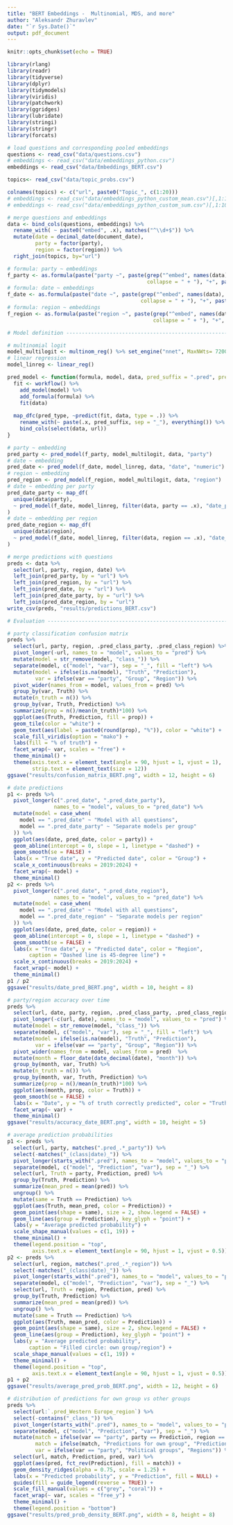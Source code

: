 ---
title: "BERT Embeddings -  Multinomial, MDS, and more"
author: "Aleksandr Zhuravlev"
date: "`r Sys.Date()`"
output: pdf_document
---

```{r setup, include=FALSE}
knitr::opts_chunk$set(echo = TRUE)
```

```{r packages, message=FALSE, warning=FALSE}

library(rlang)
library(readr)
library(tidyverse)
library(dplyr)
library(tidymodels)
library(viridis)
library(patchwork)
library(ggridges)
library(lubridate)
library(stringi)
library(stringr)
library(forcats)
```

```{r data, message=FALSE, warning=FALSE}
# load questions and corresponding pooled embeddings
questions <- read_csv("data/questions.csv")
# embeddings <- read_csv("data/embeddings_python.csv")
embeddings <- read_csv("data/Embeddings_BERT.csv")

topics<- read_csv("data/topic_probs.csv")

colnames(topics) <- c("url", paste0("Topic_", c(1:20)))
# embeddings <- read_csv("data/embeddings_python_custom_mean.csv")[,1:100]
# embeddings <- read_csv("data/embeddings_python_custom_sum.csv")[,1:100]

# merge questions and embeddings
data <- bind_cols(questions, embeddings) %>% 
  rename_with( ~ paste0("embed", .x), matches("^\\d+$")) %>% 
  mutate(date = decimal_date(document_date),
         party = factor(party),
         region = factor(region)) %>%
  right_join(topics, by="url")

```


```{r model definition}

# formula: party ~ embeddings
f_party <- as.formula(paste("party ~", paste(grep("^embed", names(data), value = TRUE),
                                             collapse = " + "), "+", paste(grep("^Topic", names(data), value = TRUE), collapse=" + ")))
# formula: date ~ embeddings
f_date <- as.formula(paste("date ~", paste(grep("^embed", names(data), value = TRUE),
                                           collapse = " + "), "+", paste(grep("^Topic", names(data), value = TRUE), collapse=" + ")))
# formula: region ~ embeddings
f_region <- as.formula(paste("region ~", paste(grep("^embed", names(data), value = TRUE),
                                               collapse = " + "), "+", paste(grep("^Topic", names(data), value = TRUE), collapse=" + ")))

# Model definition --------------------------------------------------------

# multinomial logit
model_multilogit <- multinom_reg() %>% set_engine("nnet", MaxNWts= 7200)
# linear regression
model_linreg <- linear_reg()

pred_model <- function(formula, model, data, pred_suffix = ".pred", pred_type = list("class", "prob")) {
  fit <- workflow() %>% 
    add_model(model) %>% 
    add_formula(formula) %>% 
    fit(data) 
  
  map_dfc(pred_type, ~predict(fit, data, type = .)) %>% 
    rename_with(~ paste(.x, pred_suffix, sep = "_"), everything()) %>%
    bind_cols(select(data, url))
}

```

```{r train models}

# party ~ embedding
pred_party <- pred_model(f_party, model_multilogit, data, "party")
# date ~ embedding
pred_date <- pred_model(f_date, model_linreg, data, "date", "numeric")
# region ~ embedding
pred_region <- pred_model(f_region, model_multilogit, data, "region")
# date ~ embedding per party
pred_date_party <- map_df(
  unique(data$party), 
  ~ pred_model(f_date, model_linreg, filter(data, party == .x), "date_party", "numeric")
)
# date ~ embedding per region
pred_date_region <- map_df(
  unique(data$region), 
  ~ pred_model(f_date, model_linreg, filter(data, region == .x), "date_region", "numeric")
)

# merge predictions with questions
preds <- data %>% 
  select(url, party, region, date) %>% 
  left_join(pred_party, by = "url") %>% 
  left_join(pred_region, by = "url") %>% 
  left_join(pred_date, by = "url") %>% 
  left_join(pred_date_party, by = "url") %>%
  left_join(pred_date_region, by = "url")
write_csv(preds, "results/predictions_BERT.csv")
```


```{r visualise}

# Evaluation --------------------------------------------------------------

# party classification confusion matrix
preds %>% 
  select(url, party, region, .pred_class_party, .pred_class_region) %>%
  pivot_longer(-url, names_to = "model", values_to = "pred") %>% 
  mutate(model = str_remove(model, "class_")) %>%
  separate(model, c("model", "var"), sep = "_", fill = "left") %>% 
  mutate(model = ifelse(is.na(model), "Truth", "Prediction"),
         var = ifelse(var == "party", "Group", "Region")) %>%
  pivot_wider(names_from = model, values_from = pred) %>%
  group_by(var, Truth) %>% 
  mutate(n_truth = n()) %>% 
  group_by(var, Truth, Prediction) %>% 
  summarize(prop = n()/mean(n_truth)*100) %>% 
  ggplot(aes(Truth, Prediction, fill = prop)) +
  geom_tile(color = "white") +
  geom_text(aes(label = paste0(round(prop), "%")), color = "white") +
  scale_fill_viridis(option = "mako") +
  labs(fill = "% of truth") +
  facet_wrap(~ var, scales = "free") +
  theme_minimal() +
  theme(axis.text.x = element_text(angle = 90, hjust = 1, vjust = 1),
        strip.text = element_text(size = 12))
ggsave("results/confusion_matrix_BERT.png", width = 12, height = 6)

# date predictions
p1 <- preds %>%
  pivot_longer(c(".pred_date", ".pred_date_party"),
               names_to = "model", values_to = "pred_date") %>%
  mutate(model = case_when(
    model == ".pred_date" ~ "Model with all questions",
    model == ".pred_date_party" ~ "Separate models per group"
  )) %>%
  ggplot(aes(date, pred_date, color = party)) +
  geom_abline(intercept = 0, slope = 1, linetype = "dashed") +
  geom_smooth(se = FALSE) +
  labs(x = "True date", y = "Predicted date", color = "Group") +
  scale_x_continuous(breaks = 2019:2024) +
  facet_wrap(~ model) +
  theme_minimal()
p2 <- preds %>%
  pivot_longer(c(".pred_date", ".pred_date_region"),
               names_to = "model", values_to = "pred_date") %>%
  mutate(model = case_when(
    model == ".pred_date" ~ "Model with all questions",
    model == ".pred_date_region" ~ "Separate models per region"
  )) %>%
  ggplot(aes(date, pred_date, color = region)) +
  geom_abline(intercept = 0, slope = 1, linetype = "dashed") +
  geom_smooth(se = FALSE) +
  labs(x = "True date", y = "Predicted date", color = "Region",
       caption = "Dashed line is 45-degree line") +
  scale_x_continuous(breaks = 2019:2024) +
  facet_wrap(~ model) +
  theme_minimal()
p1 / p2
ggsave("results/date_pred_BERT.png", width = 10, height = 8)

# party/region accuracy over time
preds %>% 
  select(url, date, party, region, .pred_class_party, .pred_class_region) %>%
  pivot_longer(-c(url, date), names_to = "model", values_to = "pred") %>% 
  mutate(model = str_remove(model, "class_")) %>%
  separate(model, c("model", "var"), sep = "_", fill = "left") %>% 
  mutate(model = ifelse(is.na(model), "Truth", "Prediction"),
         var = ifelse(var == "party", "Group", "Region")) %>%
  pivot_wider(names_from = model, values_from = pred)  %>%
  mutate(month = floor_date(date_decimal(date), "month")) %>%
  group_by(month, var, Truth) %>% 
  mutate(n_truth = n()) %>% 
  group_by(month, var, Truth, Prediction) %>% 
  summarize(prop = n()/mean(n_truth)*100) %>% 
  ggplot(aes(month, prop, color = Truth)) +
  geom_smooth(se = FALSE) +
  labs(x = "Date", y = "% of truth correctly predicted", color = "Truth") +
  facet_wrap(~ var) +
  theme_minimal()
ggsave("results/accuracy_date_BERT.png", width = 10, height = 5)

# average prediction probabilities
p1 <- preds %>% 
  select(url, party, matches(".pred_.*_party")) %>% 
  select(-matches("_(class|date)_")) %>% 
  pivot_longer(starts_with(".pred"), names_to = "model", values_to = "pred") %>%
  separate(model, c("model", "Prediction", "var"), sep = "_") %>%
  select(url, Truth = party, Prediction, pred) %>%
  group_by(Truth, Prediction) %>% 
  summarize(mean_pred = mean(pred)) %>% 
  ungroup() %>% 
  mutate(same = Truth == Prediction) %>%
  ggplot(aes(Truth, mean_pred, color = Prediction)) +
  geom_point(aes(shape = same), size = 2, show.legend = FALSE) +
  geom_line(aes(group = Prediction), key_glyph = "point") +
  labs(y = "Average predicted probability") +
  scale_shape_manual(values = c(1, 19)) +
  theme_minimal() +
  theme(legend.position = "top",
        axis.text.x = element_text(angle = 90, hjust = 1, vjust = 0.5))
p2 <- preds %>% 
  select(url, region, matches(".pred_.*_region")) %>% 
  select(-matches("_(class|date)_")) %>% 
  pivot_longer(starts_with(".pred"), names_to = "model", values_to = "pred") %>%
  separate(model, c("model", "Prediction", "var"), sep = "_") %>%
  select(url, Truth = region, Prediction, pred) %>%
  group_by(Truth, Prediction) %>% 
  summarize(mean_pred = mean(pred)) %>% 
  ungroup() %>% 
  mutate(same = Truth == Prediction) %>%
  ggplot(aes(Truth, mean_pred, color = Prediction)) +
  geom_point(aes(shape = same), size = 2, show.legend = FALSE) +
  geom_line(aes(group = Prediction), key_glyph = "point") +
  labs(y = "Average predicted probability",
       caption = "Filled circle: own group/region") +
  scale_shape_manual(values = c(1, 19)) +
  theme_minimal() +
  theme(legend.position = "top",
        axis.text.x = element_text(angle = 90, hjust = 1, vjust = 0.5))
p1 + p2
ggsave("results/average_pred_prob_BERT.png", width = 12, height = 6)

# distribution of predictions for own group vs other groups
preds %>% 
  select(url:`.pred_Western Europe_region`) %>% 
  select(-contains("_class_")) %>% 
  pivot_longer(starts_with(".pred"), names_to = "model", values_to = "pred") %>%
  separate(model, c("model", "Prediction", "var"), sep = "_") %>%
  mutate(match = ifelse(var == "party", party == Prediction, region == Prediction),
         match = ifelse(match, "Predictions for own group", "Predictions for all other observations"),
         var = ifelse(var == "party", "Political groups", "Regions")) %>% 
  select(url, match, Prediction, pred, var) %>%
  ggplot(aes(pred, fct_rev(Prediction), fill = match)) +
  geom_density_ridges(alpha = 0.75, scale = 1.25) +
  labs(x = "Predicted probability", y = "Prediction", fill = NULL) +
  guides(fill = guide_legend(reverse = TRUE)) +
  scale_fill_manual(values = c("grey", "coral")) +
  facet_wrap(~ var, scales = "free_y") +
  theme_minimal() +
  theme(legend.position = "bottom")
ggsave("results/pred_prob_density_BERT.png", width = 8, height = 8)
```